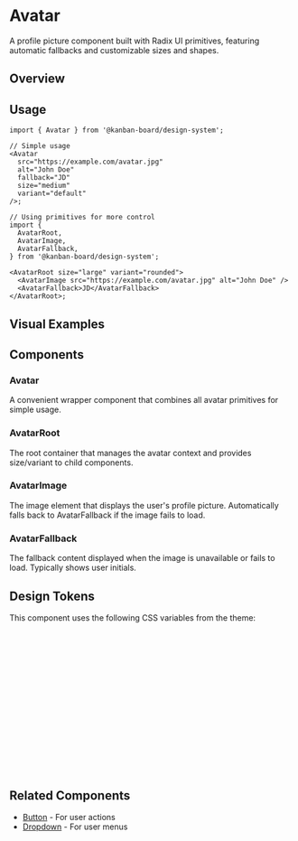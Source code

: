 
<Meta of={AvatarStories} />

# Avatar

A profile picture component built with Radix UI primitives, featuring automatic fallbacks and customizable sizes and shapes.

## Overview

<Canvas of={AvatarStories.Default} />

<Controls sort="requiredFirst" />

## Usage

```tsx
import { Avatar } from '@kanban-board/design-system';

// Simple usage
<Avatar
  src="https://example.com/avatar.jpg"
  alt="John Doe"
  fallback="JD"
  size="medium"
  variant="default"
/>;

// Using primitives for more control
import {
  AvatarRoot,
  AvatarImage,
  AvatarFallback,
} from '@kanban-board/design-system';

<AvatarRoot size="large" variant="rounded">
  <AvatarImage src="https://example.com/avatar.jpg" alt="John Doe" />
  <AvatarFallback>JD</AvatarFallback>
</AvatarRoot>;
```

## Visual Examples

<Canvas of={AvatarStories.Sizes} />

<Canvas of={AvatarStories.Variants} />

<Canvas of={AvatarStories.WithFallback} />

<Canvas of={AvatarStories.FallbackVariants} />

<Canvas of={AvatarStories.UsingPrimitives} />

<Canvas of={AvatarStories.AvatarGroup} />

## Components

### Avatar

A convenient wrapper component that combines all avatar primitives for simple usage.

### AvatarRoot

The root container that manages the avatar context and provides size/variant to child components.

### AvatarImage

The image element that displays the user's profile picture. Automatically falls back to AvatarFallback if the image fails to load.

### AvatarFallback

The fallback content displayed when the image is unavailable or fails to load. Typically shows user initials.

## Design Tokens

This component uses the following CSS variables from the theme:

```css
/* Colors */
--surface-hover
--text

/* Spacing */
--space-8
--space-10
--space-12

/* Typography */
--font-size-xs
--font-size-sm
--font-size-base
--font-weight-medium

/* Other */
--border-radius-md
```

## Related Components

- [Button](/docs/components-button--docs) - For user actions
- [Dropdown](/docs/components-dropdown--docs) - For user menus
